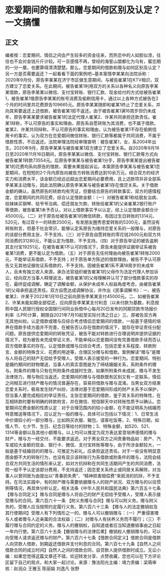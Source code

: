 # 恋爱期间的借款和赠与如何区别及认定？一文搞懂
## 正文
编者按：恋爱期间，情侣之间会产生较多的资金往来，而热恋中的人如胶似漆，往往也不会对金钱斤斤计较。可一旦感情不再，曾经的海誓山盟都化为乌有，蜜恋期的一分一厘，也要算得清清楚楚。那么，恋爱期间的借款和赠与如何区别及认定？另一方是否需要返还？一起看看下面的案例吧~基本案情李某某向法院诉称：2020年9月份，原告李某某在济宁市区做生意期间，与被告崔某1在KTV相识，双方建立了恋爱关系。在此期间，被告崔某1利用双方的关系以各种名义向原告李某某借款，原告李某某以微信、支付宝转账、银行汇款、现金给付的方式给被告崔某1，被告崔某1借原告李某某的账号消费及偷刷信用卡，通过以上各种方式被告在2个月的时间里共花费原告109665元。原告李某某随即和崔某1终止了恋爱关系，并向其索要返还上述借款，被告崔某1拒不返还。由于被告崔某1满16周岁但仍未成年，原告李某某要求被告崔某1的法定代理人崔某2、许某共同承担还款责任。崔某1辩称，不认可原告的事实和理由，原告系自愿转账为其消费，也不属于借款。崔某2、许某共同辩称，不认可原告的事实和理由，认为被告崔某1不存在偷刷信用卡的事实，认为双方在恋爱期间微信转账、银行汇款等都属于共同消费，不属于借款性质，不应返还。法院审理法院经审理查明：被告崔某1，女，系2004年出生。2020年9月，原告李某某与被告崔某1双方建立了恋爱关系。自2020年9月16日至2020年11月16日期间，原告李某某以微信、支付宝转账、银行汇款等方式向被告崔某1转款73554元。后原告李某某与被告崔某1分手，原告李某某提出被告崔某1的花费均系向原告的借款，索要未果提起诉讼。本案原告李某某与被告崔某1恋爱期间，在短短的2个月内原告向被告方转账消费达到10余万元，结合双方的经济实力和消费水平，该金额已经远远超出恋爱期间必要费用，且上述款项并非全部系李某某主动赠与，因此法院确认原告李某某与被告崔某1存在借贷关系。关于借款金额的确认，虽然原告的转款均有凭证，但要结合原告的转款事实，双方的感情程度，恋爱期间的共同花费，综合认定借款金额：（一）对被告崔某1称给朋友治病、给妹妹买钢琴、给爷爷治病、偿还朋友欠款、转账给崔某1的父亲崔某2银行账户等借款，被告崔某1未予否认，对以上借款事实予以认定，综上认定借款金额合计45000元。（二）对于原告给被告崔某1的微信转款，有因过生日转账的1314元、520元，有过双十一的转款2500元，有发朋友圈秀恩爱转账的5200元，虽然没有转账附言，但基于社会常识，能够认定系原告为维持恋爱关系的一般赠与，对原告的该部分费用主张，不予支持。（三）对于原告自愿转账的零花钱2600元和双方共同消费的31280元，不能认定为借款，不予支持。（四）对于原告举证的被告盗刷其支付宝19251元，在被告崔某1不认可的情况下，原告未能提供证据举证系被告崔某1消费，更不能认定为借款。（五）对于原告无任何理由向被告崔某1转账2000元，不能举证系借款，不予支持；对于原告单方陈述的借款理由，被告不予认可原告又无其他证据佐证系借款的，不予支持。因被告崔某1系不满18周岁的未成年人，且未有独立收入来源，承办法官组织被告崔某1的父母作为法定代理人参加诉讼，经向双方当事人释理说法，被告崔某1的父母理解并认可了部分借款事实的存在，最终促成调解，确定了调解金额，从保护未成年人权益角度考虑，由被告崔某1的父母承担返还责任。双方自愿达成调解协议，并作出《民事调解书》：一、被告崔某2、许某于2022年1月10日之前向原告李某某支付45000元。二、如被告崔某2、许某未能如期全部偿还，应向原告李某某支付利息（以未付款为基数，利息按照中国人民银行授权全国银行间同业拆借中心每月20日发布的同期贷款市场报价利率（LPR)计算，期限自2021年7月10起至实际付清之日止）三、原被告双方再无其他纠纷。认定借款或赠与应综合考虑情侣恋爱期间的借款，一般基于感情的培养在借款手续方面并不完善，在被告否认存在借款的情况下，就存在举证责任分配问题。原告提供恋爱期间的转账凭证，被告不能对转款进行合理说明并提供证据的情况下，视为被告未完成举证义务，不能单纯以恋爱期间没有完善借款手续而否认双方借款事实的存在。认定借款或赠与应综合考虑，包括恋爱关系程度、转款附言、金额的特殊含义、花费的用途等，合理区分赠与和借款。案例解读“赠与”是赠与人将自己的财产无偿给予受赠人，受赠人表示接受的一种行为。恋爱期间、特别是婚约期间的财物赠送，当事人的真实意图是为了缔结婚姻关系，系附条件的赠与。附条件的赠与只有在所附条件成就时生效，如果所附条件未成就，赠与不发生法律效力，赠与物应当返还。恋爱期间的赠与与借款既有区别又有一定联系，情侣之间相互进行财产赠与的情况普遍存在，容易将借款与赠与混淆。当男女双方结束恋爱关系时，极易发生财产纠纷，法律对基于恋爱期间形成的财产关系予以保护，但当事人要完成相应的举证责任。主张恋爱期间的借款，鉴于其关系的特殊性，在互相转款时要有明确的转款附言，并在微信、短信聊天中对转账性质予以确认。恋爱期间花费金额的性质认定：对于合理范围内的较小金额，在不能证明系为结婚而特意赠送等情况下，应认定为一般的赠与，具体可以包括以下情况：1、日常生活中价值较小的一部分赠与，比如购买衣服、箱包，请客吃饭等，2、特殊日期，如情人节、七夕节、生日、纪念日等给付的财物；3、特殊金额，如520、521、1314等金额以及其他小额赠与。以上均可以推定为双方表达爱意培养感情的赠与财产，赠与方一经交付，不能要求返还。对于男女双方之间贵重物品如：房产、汽车或较大金额的现金、银行卡、微信、支付宝转账等赠与，由于所涉金额较大，一般是基于结婚目的的赠与，可推定为彩礼，应承担返还责任。对于一些没有明显意图金额不大的转账行为，也没有显示该转账行为系借款或附条件的赠与，法院会结合双方共同生活的情形来认定，如对方抗辩称在共同生活期间产生的共同消费，法院一般不予认定该部分费用，不支持返还；因恋爱关系终止或同居关系解除，对当事人以曾同居为由提出以“青春损失费”、“精神损害赔偿费”来抵消的抗辩，不予支持。在司法实践中，有的财产赠与需要依据赠与人的财产状况、双方赠与的以往惯例等情况，再具体分析认定。相关法条《中华人民共和国民法典》第六百五十七条 【赠与合同定义】赠与合同是赠与人将自己的财产无偿给予受赠人，受赠人表示接受赠与的合同。第六百六十一条 【附义务赠与合同】赠与可以附义务。赠与附义务的，受赠人应当按照约定履行义务。第六百六十三条 【赠与人的法定撤销权及其行使期间】受赠人有下列情形之一的，赠与人可以撤销赠与：（一）严重侵害赠与人或者赠与人近亲属的合法权益；（二）对赠与人有扶养义务而不履行；（三）不履行赠与合同约定的义务。赠与人的撤销权，自知道或者应当知道撤销事由之日起一年内行使。第六百六十五条【撤销赠与的法律后果】撤销权人撤销赠与的，可以向受赠人请求返还赠与的财产。第六百六十七条【借款合同定义】借款合同是借款人向贷款人借款，到期返还借款并支付利息的合同。第六百七十九条【自然人之间借款合同的成立时间】自然人之间的借款合同，自贷款人提供借款时成立。无讼小编：如果您觉得这篇文章还不错，欢迎转发分享、点赞收藏，您也可以在下方评论区留下自己的观点，和大家一起讨论。来源：豫法阳光主编：靖力责编：梁萌审核：赵润众 王雅玉 陈丽娟 刘逸凡 张野